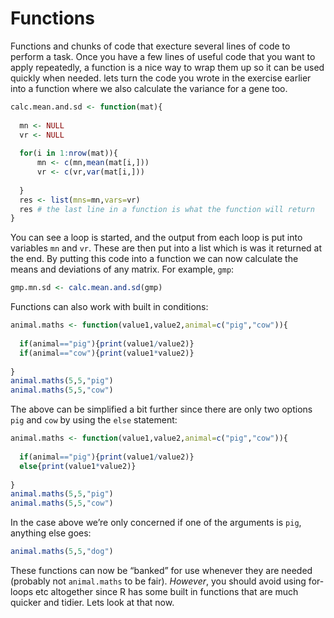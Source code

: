 # Functions

Functions and chunks of code that execture several lines of code to perform a task. Once you have a few lines of useful code that you want to apply repeatedly, a function is a nice way to wrap them up so it can be used quickly when needed. lets turn the code you wrote in the exercise earlier into a function where we also calculate the variance for a gene too.

```r
calc.mean.and.sd <- function(mat){
  
  mn <- NULL
  vr <- NULL
  
  for(i in 1:nrow(mat)){  
      mn <- c(mn,mean(mat[i,]))
      vr <- c(vr,var(mat[i,]))
    
  }
  res <- list(mns=mn,vars=vr)
  res # the last line in a function is what the function will return
}
```

You can see a loop is started, and the output from each loop is put into variables `mn` and `vr`. These are then put into a list which is was it returned at the end.
By putting this code into a function we can now calculate the means and deviations of any matrix. For example, `gmp`:

```r
gmp.mn.sd <- calc.mean.and.sd(gmp) 
```

Functions can also work with built in conditions:

```r
animal.maths <- function(value1,value2,animal=c("pig","cow")){
  
  if(animal=="pig"){print(value1/value2)}
  if(animal=="cow"){print(value1*value2)}
  
}
animal.maths(5,5,"pig")
animal.maths(5,5,"cow")

```

The above can be simplified a bit further since there are only two options `pig` and `cow` by using the `else` statement:

```r
animal.maths <- function(value1,value2,animal=c("pig","cow")){
  
  if(animal=="pig"){print(value1/value2)}
  else{print(value1*value2)}
  
}
animal.maths(5,5,"pig")
animal.maths(5,5,"cow")

```

In the case above we're only concerned if one of the arguments is `pig`, anything else goes:

```r
animal.maths(5,5,"dog")
```


These functions can now be "banked" for use whenever they are needed (probably not `animal.maths` to be fair). *However*, you should avoid using for-loops etc altogether since R has some built in functions that are much quicker and tidier. Lets look at that now.
